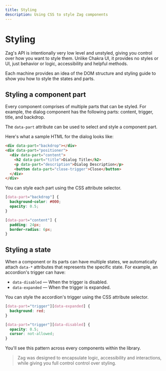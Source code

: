 ```yaml
---
title: Styling
description: Using CSS to style Zag components
---
```


# Styling

Zag's API is intentionally very low level and unstyled, giving you control over
how you want to style them. Unlike Chakra UI, it provides no styles or UI, just
behavior or logic, accessibility and helpful methods.

Each machine provides an idea of the DOM structure and styling guide to show you
how to style the states and parts.

## Styling a component part

Every component comprises of multiple parts that can be styled. For example, the
dialog component has the following parts: content, trigger, title, and backdrop.

The `data-part` attribute can be used to select and style a component part.

Here's what a sample HTML for the dialog looks like:

```html
<div data-part="backdrop"></div>
<div data-part="positioner">
  <div data-part="content">
    <h2 data-part="title">Dialog Title</h2>
    <p data-part="description">Dialog Description</p>
    <button data-part="close-trigger">Close</button>
  </div>
</div>
```

You can style each part using the CSS attribute selector.

```css
[data-part="backdrop"] {
  background-color: #000;
  opacity: 0.5;
}

[data-part="content"] {
  padding: 24px;
  border-radius: 6px;
}
```

## Styling a state

When a component or its parts can have multiple states, we automatically attach
`data-*` attributes that represents the specific state. For example, an
accordion's trigger can have:

- `data-disabled` — When the trigger is disabled.
- `data-expanded` — When the trigger is expanded.

You can style the accordion's trigger using the CSS attribute selector.

```css
[data-part="trigger"][data-expanded] {
  background: red;
}

[data-part="trigger"][data-disabled] {
  opacity: 0.5;
  cursor: not-allowed;
}
```

You'll see this pattern across every components within the library.

> Zag was designed to encapsulate logic, accessibility and interactions, while
> giving you full control control over styling.
